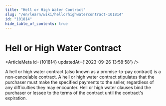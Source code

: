 ```yaml
---
title: "Hell or High Water Contract"
slug: "/en/learn/wiki/hellorhighwatercontract-101814"
id: "101814"
hide_table_of_contents: true
---
```



# Hell or High Water Contract

<ArticleMeta id={101814} updatedAt={'2023-09-26 13:58:58'} />
<div className='border-solid border-b border-t-0 my-4 border-[var(--ifm-color-gray-300)]' />

A hell or high water contract (also known as a promise-to-pay contract) is a non-cancelable contract. A hell or high water contract stipulates that the purchaser must make the specified payments to the seller, regardless of any difficulties they may encounter. Hell or high water clauses bind the purchaser or lessee to the terms of the contract until the contract's expiration.
